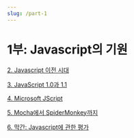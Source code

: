 ```yaml
---
slug: /part-1
---
```


# 1부: Javascript의 기원

[2. Javascript 이전 시대](/docs/part-1/prehistory)

[3. JavaScript 1.0과 1.1](/docs/part-1/javascript-10-and-11)

[4. Microsoft JScript](/docs/part-1/microsoft-jscript)

[5. Mocha에서 SpiderMonkey까지](/docs/part-1/from-mocha-to-spidermonkey)

[6. 막간: Javascript에 관한 평가](/docs/part-1/interlude-critics)
